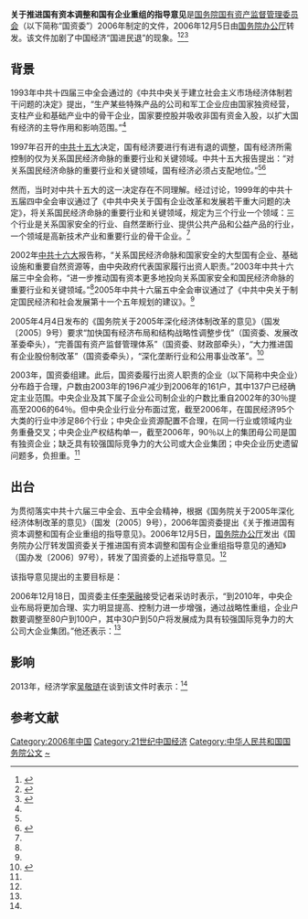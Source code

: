 '''关于推进国有资本调整和国有企业重组的指导意见'''是[[国务院国有资产监督管理委员会|国务院国有资产监督管理委员会]]（以下简称“国资委”）2006年制定的文件，2006年12月5日由[[国务院办公厅|国务院办公厅]]转发。该文件加剧了中国经济“国进民退”的现象。<ref name=wyh>{{Cite web |url=http://www.sasac.gov.cn/n1180/n1566/n258252/n258644/1727614.html |title=国务院办公厅转发国资委关于推进国有资本调整和国有企业重组指导意见的通知，国务院国有资产监督管理委员会，2006-12-19 |accessdate=2013-11-09 |archive-date=2013-11-09 |archive-url=https://web.archive.org/web/20131109104642/http://www.sasac.gov.cn/n1180/n1566/n258252/n258644/1727614.html |dead-url=no }}</ref><ref name=zgw>{{Cite web |url=http://www.china.com.cn/policy/txt/2006-12/19/content_7527663.htm |title=国资委:国有经济应保持对7个行业的绝对控制力，中国网，2006-12-19 |accessdate=2013-11-09 |archive-date=2016-03-05 |archive-url=https://web.archive.org/web/20160305041710/http://www.china.com.cn/policy/txt/2006-12/19/content_7527663.htm |dead-url=no }}</ref><ref name=ifeng>{{Cite web |url=http://finance.ifeng.com/news/special/dgzdwujinglian/ |title=吴敬琏：社会主义与否跟国有不国有没什么关系，凤凰网，2013年10月28日 |accessdate=2013年11月9日 |archive-date=2015年3月21日 |archive-url=https://web.archive.org/web/20150321004615/http://finance.ifeng.com/news/special/dgzdwujinglian/ |dead-url=no }}</ref>

==背景==
1993年中共十四届三中全会通过的《中共中央关于建立社会主义市场经济体制若干问题的决定》提出，“生产某些特殊产品的公司和军工企业应由国家独资经营，支柱产业和基础产业中的骨干企业，国家要控股并吸收非国有资金入股，以扩大国有经济的主导作用和影响范围。”<ref name=jfjb/>

1997年召开的[[中共十五大|中共十五大]]决定，国有经济要进行有进有退的调整，国有经济所需控制的仅为关系国民经济命脉的重要行业和关键领域。中共十五大报告提出：“对关系国民经济命脉的重要行业和关键领域，国有经济必须占支配地位。”<ref name=ifeng/><ref name=jfjb>{{Cite web |url=http://mil.news.sina.com.cn/2003-11-27/166400.html |title=国有资本要地投向重要行业和关键领域，新浪网，2003年11月27日 |accessdate=2013-11-09 |archive-date=2013-11-09 |archive-url=https://web.archive.org/web/20131109104448/http://mil.news.sina.com.cn/2003-11-27/166400.html |dead-url=no }}</ref>

然而，当时对中共十五大的这一决定存在不同理解。经过讨论，1999年的中共十五届四中全会审议通过了《中共中央关于国有企业改革和发展若干重大问题的决定》，将关系国民经济命脉的重要行业和关键领域，规定为三个行业一个领域：三个行业是关系国家安全的行业、自然垄断行业、提供公共产品和公益产品的行业，一个领域是高新技术产业和重要行业的骨干企业。<ref name=ifeng/>

2002年[[中共十六大|中共十六大]]报告称，“关系国民经济命脉和国家安全的大型国有企业、基础设施和重要自然资源等，由中央政府代表国家履行出资人职责。”2003年中共十六届三中全会称，“进一步推动国有资本更多地投向关系国家安全和国民经济命脉的重要行业和关键领域。”<ref name=jfjb/>2005年中共十六届五中全会审议通过了《中共中央关于制定国民经济和社会发展第十一个五年规划的建议》。<ref name=wyh/>

2005年4月4日发布的《国务院关于2005年深化经济体制改革的意见》（国发〔2005〕9号）要求“加快国有经济布局和结构战略性调整步伐”（国资委、发展改革委牵头），“完善国有资产监督管理体系”（国资委、财政部牵头），“大力推进国有企业股份制改革”（国资委牵头），“深化垄断行业和公用事业改革”。<ref name=zgzfw>{{Cite web |url=http://www.gov.cn/gongbao/content/2005/content_63235.htm |title=国务院关于2005年深化经济体制改革的意见，中国政府网，2005-04-04 |accessdate=2013-11-09 |archive-date=2015-09-24 |archive-url=https://web.archive.org/web/20150924041058/http://www.gov.cn/gongbao/content/2005/content_63235.htm |dead-url=no }}</ref>

2003年，国资委组建。此后，国资委履行出资人职责的企业（以下简称中央企业）分布趋于合理，户数由2003年的196户减少到2006年的161户，其中137户已经确定主业范围。中央企业及其下属子企业公司制企业的户数比重自2002年的30％提高至2006的64％。但中央企业行业分布面过宽，截至2006年，在国民经济95个大类的行业中涉足86个行业；中央企业资源配置不合理，在同一行业或领域内业务重叠交叉；中央企业产权结构单一，截至2006年，90％以上的集团母公司是国有独资企业；缺乏具有较强国际竞争力的大公司或大企业集团；中央企业历史遗留问题多，负担重。<ref name=zgw/>

==出台==
为贯彻落实中共十六届三中全会、五中全会精神，根据《国务院关于2005年深化经济体制改革的意见》（国发〔2005〕9号），2006年国资委提出《关于推进国有资本调整和国有企业重组的指导意见》。2006年12月5日，[[国务院办公厅|国务院办公厅]]发出《国务院办公厅转发国资委关于推进国有资本调整和国有企业重组指导意见的通知》（国办发〔2006〕97号），转发了国资委的上述指导意见。<ref name=wyh/>

该指导意见提出的主要目标是：
{{引用|进一步推进国有资本向关系国家安全和国民经济命脉的重要行业和关键领域（以下简称重要行业和关键领域）集中，加快形成一批拥有自主知识产权和知名品牌、国际竞争力较强的优势企业；加快国有大型企业股份制改革，完善公司法人治理结构，大力发展国有资本、集体资本和非公有资本等参股的混合所有制经济，实现投资主体多元化，使股份制成为公有制的主要实现形式；大多数国有中小企业放开搞活；到2008年，长期积累的一批资不抵债、扭亏无望的国有企业政策性关闭破产任务基本完成；到2010年，国资委履行出资人职责的企业（以下简称中央企业）调整和重组至80—100家。}}

2006年12月18日，国资委主任[[李荣融|李荣融]]接受记者采访时表示，“到2010年，中央企业布局将更加合理、实力明显提高、控制力进一步增强，通过战略性重组，企业户数要调整至80户到100户，其中30户到50户将发展成为具有较强国际竞争力的大公司大企业集团。”他还表示：<ref name=zgw/>

{{引用|
中央企业根据业务范围大体分布在三个领域：关系国家安全和国民经济命脉的关键领域，基础性和支柱产业领域，其他行业和领域。

关系国家安全和国民经济命脉的关键领域主要包括军工、电网电力、石油石化、电信、煤炭、航空运输、航运等行业。这一领域目前有40多户中央企业，资产总额占全部中央企业的75％，国有资产占82％，利润占79％。

国有经济在这一领域要保持绝对控制力，国有资本总量增加、结构优化，其中重要骨干企业发展成为世界一流企业，由国有资本保持独资或绝对控股。

基础性和支柱产业领域包括装备制造、汽车、电子信息、建筑、钢铁、有色金属、化工、勘察设计、科技等行业。这一领域目前有70户左右中央企业，资产总额占全部中央企业的17％，国有资产占12％，利润占15％。

国有经济要对这一领域的重要骨干企业保持较强控制力，国有资本比重适度下降，国有经济影响力和带动力增强，行业内有较强影响力和带动力的重要骨干企业由国有资本绝对控股或有条件地相对控股，同时汽车、机械、电子行业的重要骨干企业要为成为世界一流企业打下坚实基础。

其他行业和领域主要包括商贸流通、投资、医药、建材、农业、地质勘察等行业。这一领域目前有50多户中央企业，资产总额占全部中央企业的8％，国有资产占6％，利润占6％。

国有经济要在这一领域保持必要影响力，表现为国有资本对一些影响较大的行业排头兵企业，以及具有特殊功能的医药、农业、地质勘察企业保持控股，其他中央企业在市场公平竞争中优胜劣汰，数量明显减少。}}

==影响==
2013年，经济学家[[吴敬琏|吴敬琏]]在谈到该文件时表示：<ref name=ifeng/>
{{引用|到了2006年，国资委发布了一个文件，据他们说是国务院批准的文件，要求加强国有企业的控制，要在7个行业绝对控制，要在9个行业有较强的控制。这以后，国进民退就加剧了。这是违反党中央决议的，居然可以这样！}}

==参考文献==
{{Reflist|2}}

[[Category:2006年中国|Category:2006年中国]]
[[Category:21世纪中国经济|Category:21世纪中国经济]]
[[Category:中华人民共和国国务院公文|Category:中华人民共和国国务院公文]]
[[Category:中华人民共和国国有企业|~]]